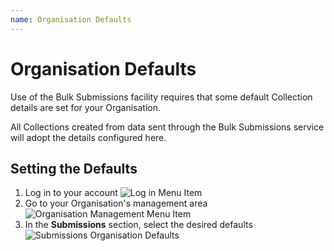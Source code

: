 ```yaml
---
name: Organisation Defaults
---
```



# Organisation Defaults

Use of the Bulk Submissions facility requires that some default Collection details are set for your Organisation.

All Collections created from data sent through the Bulk Submissions service will adopt the details configured here.

## Setting the Defaults

<DifferentThemesAlert />

1. Log in to your account
   ![Log in Menu Item](/i/menu/menu_login.png)
1. Go to your Organisation's management area
   ![Organisation Management Menu Item](/i/menu/menu_manage-org.png)
1. In the **Submissions** section, select the desired defaults
   ![Submissions Organisation Defaults](/i/submissions/org-defaults.png)
